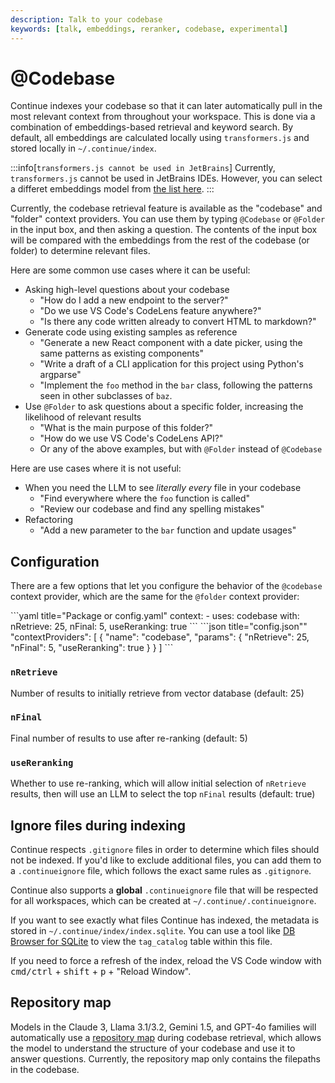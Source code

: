 ```yaml
---
description: Talk to your codebase
keywords: [talk, embeddings, reranker, codebase, experimental]
---
```



# @Codebase

Continue indexes your codebase so that it can later automatically pull in the most relevant context from throughout your workspace. This is done via a combination of embeddings-based retrieval and keyword search. By default, all embeddings are calculated locally using `transformers.js` and stored locally in `~/.continue/index`.

:::info[`transformers.js cannot be used in JetBrains`]
Currently, `transformers.js` cannot be used in JetBrains IDEs. However, you can select a differet embeddings model from [the list here](../model-types/embeddings.mdx).
:::

Currently, the codebase retrieval feature is available as the "codebase" and "folder" context providers. You can use them by typing `@Codebase` or `@Folder` in the input box, and then asking a question. The contents of the input box will be compared with the embeddings from the rest of the codebase (or folder) to determine relevant files.

Here are some common use cases where it can be useful:

- Asking high-level questions about your codebase
  - "How do I add a new endpoint to the server?"
  - "Do we use VS Code's CodeLens feature anywhere?"
  - "Is there any code written already to convert HTML to markdown?"
- Generate code using existing samples as reference
  - "Generate a new React component with a date picker, using the same patterns as existing components"
  - "Write a draft of a CLI application for this project using Python's argparse"
  - "Implement the `foo` method in the `bar` class, following the patterns seen in other subclasses of `baz`.
- Use `@Folder` to ask questions about a specific folder, increasing the likelihood of relevant results
  - "What is the main purpose of this folder?"
  - "How do we use VS Code's CodeLens API?"
  - Or any of the above examples, but with `@Folder` instead of `@Codebase`

Here are use cases where it is not useful:

- When you need the LLM to see _literally every_ file in your codebase
  - "Find everywhere where the `foo` function is called"
  - "Review our codebase and find any spelling mistakes"
- Refactoring
  - "Add a new parameter to the `bar` function and update usages"

## Configuration

There are a few options that let you configure the behavior of the `@codebase` context provider, which are the same for the `@folder` context provider:

<Tabs groupId="config-example">
  <TabItem value="yaml" label="YAML">
  ```yaml title="Package or config.yaml" 
  context:
    - uses: codebase
      with:
        nRetrieve: 25,
        nFinal: 5,
        useReranking: true
  ```
  </TabItem>
  <TabItem value="json" label="JSON">
  ```json title="config.json""
    "contextProviders": [
      {
        "name": "codebase",
        "params": {
          "nRetrieve": 25,
          "nFinal": 5,
          "useReranking": true
        }
      }
    ]
  ```
  </TabItem>
</Tabs>

### `nRetrieve`

Number of results to initially retrieve from vector database (default: 25)

### `nFinal`

Final number of results to use after re-ranking (default: 5)

### `useReranking`

Whether to use re-ranking, which will allow initial selection of `nRetrieve` results, then will use an LLM to select the top `nFinal` results (default: true)

## Ignore files during indexing

Continue respects `.gitignore` files in order to determine which files should not be indexed. If you'd like to exclude additional files, you can add them to a `.continueignore` file, which follows the exact same rules as `.gitignore`.

Continue also supports a **global** `.continueignore` file that will be respected for all workspaces, which can be created at `~/.continue/.continueignore`.

If you want to see exactly what files Continue has indexed, the metadata is stored in `~/.continue/index/index.sqlite`. You can use a tool like [DB Browser for SQLite](https://sqlitebrowser.org/) to view the `tag_catalog` table within this file.

If you need to force a refresh of the index, reload the VS Code window with <kbd>cmd/ctrl</kbd> + <kbd>shift</kbd> + <kbd>p</kbd> + "Reload Window".

## Repository map

Models in the Claude 3, Llama 3.1/3.2, Gemini 1.5, and GPT-4o families will automatically use a [repository map](../context-providers.mdx#repository-map) during codebase retrieval, which allows the model to understand the structure of your codebase and use it to answer questions. Currently, the repository map only contains the filepaths in the codebase.
